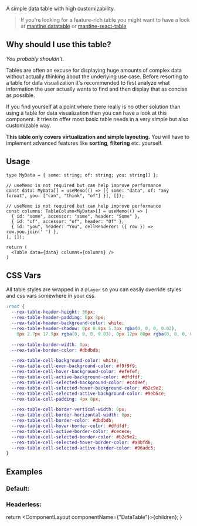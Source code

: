 
A simple data table with high customizability.

> If you're looking for a feature-rich table you might want to have a look at [mantine datatable](https://icflorescu.github.io/mantine-datatable/) or [mantine-react-table](https://www.mantine-react-table.com/)

## Why should I use this table?

_You probably shouldn't_.

Tables are often an excuse for displaying huge amounts of complex data without actually thinking about the underlying use case. Before resorting to a table for data visualization it's recommended to first analyze what information the user actually wants to find and then display that as concise as possible.

If you find yourself at a point where there really is no other solution than using a table for data visualization then you can have a look at this component. It tries to offer most basic table needs in a very simple but also customizable way.

**This table only covers virtualization and simple layouting.** You will have to implement advanced features like **sorting**, **filtering** etc. yourself.

## Usage

```tsx
type MyData = { some: string; of: string; you: string[] };

// useMemo is not required but can help improve performance
const data: MyData[] = useMemo(() => [{ some: "data", of: "any format", you: ["can", "think", "of"] }], []);

// useMemo is not required but can help improve performance
const columns: TableColumn<MyData>[] = useMemo(() => [
  { id: "some", accessor: "some", header: "Some" },
  { id: "of", accessor: "of", header: "Of" },
  { id: "you", header: "You", cellRenderer: ({ row }) => row.you.join(' ') },
], []);

return (
  <Table data={data} columns={columns} />
)
```

## CSS Vars

All table styles are wrapped in a `@layer` so you can easily override styles and css vars somewhere in your css.

```css
:root {
  --rex-table-header-height: 36px;
  --rex-table-header-padding: 0px 8px;
  --rex-table-header-background-color: white;
  --rex-table-header-shadow: 0px 0.8px 5.3px rgba(0, 0, 0, 0.02),
    0px 2.7px 17.9px rgba(0, 0, 0, 0.03), 0px 12px 80px rgba(0, 0, 0, 0.05);

  --rex-table-border-width: 0px;
  --rex-table-border-color: #dbdbdb;

  --rex-table-cell-background-color: white;
  --rex-table-cell-even-background-color: #f9f9f9;
  --rex-table-cell-hover-background-color: #efefef;
  --rex-table-cell-active-background-color: #dfdfdf;
  --rex-table-cell-selected-background-color: #c4d9ef;
  --rex-table-cell-selected-hover-background-color: #b2c9e2;
  --rex-table-cell-selected-active-background-color: #9eb5ce;
  --rex-table-cell-padding: 4px 8px;

  --rex-table-cell-border-vertical-width: 0px;
  --rex-table-cell-border-horizontal-width: 0px;
  --rex-table-cell-border-color: #dbdbdb;
  --rex-table-cell-hover-border-color: #dfdfdf;
  --rex-table-cell-active-border-color: #cecece;
  --rex-table-cell-selected-border-color: #b2c9e2;
  --rex-table-cell-selected-hover-border-color: #a8bfd8;
  --rex-table-cell-selected-active-border-color: #96adc5;
}
```

## Examples

### Default:
<Demo data={Default} />

### Headerless:

<Demo data={Headerless} />

  return <ComponentLayout componentName={"DataTable"}>{children}</ComponentLayout>;
}
